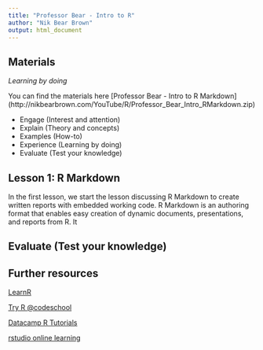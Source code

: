 ```yaml
---
title: "Professor Bear - Intro to R"
author: "Nik Bear Brown"
output: html_document
---
```



## Materials

_Learning by doing_

You can find the materials here [Professor Bear - Intro to R Markdown] (http://nikbearbrown.com/YouTube/R/Professor_Bear_Intro_RMarkdown.zip) 

* Engage (Interest and attention)   
* Explain (Theory and concepts)   
* Examples (How-to)   
* Experience (Learning by doing)   
* Evaluate (Test your knowledge)  

## Lesson 1: R Markdown

In the first lesson, we start the lesson discussing R Markdown to create written reports with embedded working code. R Markdown is an authoring format that enables easy creation of dynamic documents, presentations, and reports from R. It 


## Evaluate (Test your knowledge) 



## Further resources  

[LearnR](https://youtu.be/p3i7Kz6C_-4?list=PLFAYD0dt5xCwDNFdrqeNoU9t-nhAWkbKe)  

[Try R @codeschool](http://tryr.codeschool.com)  

[Datacamp R Tutorials](https://www.datacamp.com/)   

[rstudio online learning](https://www.rstudio.com/online-learning/)  



```















```
